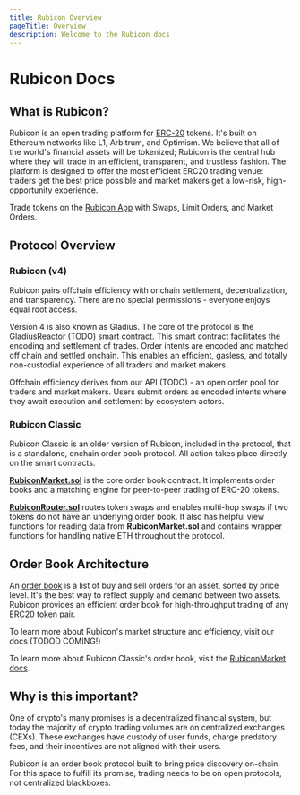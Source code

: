 ```yaml
---
title: Rubicon Overview
pageTitle: Overview
description: Welcome to the Rubicon docs
---
```


# Rubicon Docs


<QuickLinks>
	<QuickLink 
		title="FAQ" 
		icon="installation" 
		href="/faq" 
		description="New to Rubicon? Visit our Frequently Asked Questions"></QuickLink>
	<QuickLink
		title="Guides"
		icon="openBook"
		href="/guides/trade/trade"
		description="Learn to Swap, Trade, and Earn on Rubicon!"
	></QuickLink>
	<QuickLink
		title="RubiconMarket"
		icon="plugins"
		href="/protocol/rubicon-market/contract-overview"
		description="Overview of the order book contract"
	></QuickLink>
	<QuickLink
		title="APIs"
		icon="layers"
		href="/api-guides/subgraphs/subgraphs"
		description="SDKs and Subgraphs"
	></QuickLink>
</QuickLinks>

## What is Rubicon?

Rubicon is an open trading platform for [ERC-20](https://ethereum.org/en/developers/docs/standards/tokens/erc-20/) tokens. It's built on Ethereum networks like L1, Arbitrum, and Optimism. We believe that all of the world's financial assets will be tokenized; Rubicon is the central hub where they will trade in an efficient, transparent, and trustless fashion. The platform is designed to offer the most efficient ERC20 trading venue: traders get the best price possible and market makers get a low-risk, high-opportunity experience.

Trade tokens on the [Rubicon App](https://app.rubicon.finance/) with Swaps, Limit Orders, and Market Orders.

## Protocol Overview

### Rubicon (v4)

Rubicon pairs offchain efficiency with onchain settlement, decentralization, and transparency. There are no special permissions - everyone enjoys equal root access.

Version 4 is also known as Gladius. The core of the protocol is the GladiusReactor (TODO) smart contract. This smart contract facilitates the encoding and settlement of trades. Order intents are encoded and matched off chain and settled onchain. This enables an efficient, gasless, and totally non-custodial experience of all traders and market makers.

Offchain efficiency derives from our API (TODO) - an open order pool for traders and market makers. Users submit orders as encoded intents where they await execution and settlement by ecosystem actors.

### Rubicon Classic

Rubicon Classic is an older version of Rubicon, included in the protocol, that is a standalone, onchain order book protocol. All action takes place directly on the smart contracts.

[**RubiconMarket.sol**](/protocol/rubicon-market/contract-overview) is the core order book contract. It implements order books and a matching engine for peer-to-peer trading of ERC-20 tokens.

[**RubiconRouter.sol**](/protocol/rubicon-router/rubicon-router) routes token swaps and enables multi-hop swaps if two tokens do not have an underlying order book. It also has helpful view functions for reading data from **RubiconMarket.sol** and contains wrapper functions for handling native ETH throughout the protocol.

## Order Book Architecture

An [order book](https://en.wikipedia.org/wiki/Order_book) is a list of buy and sell orders for an asset, sorted by price level. It's the best way to reflect supply and demand between two assets. Rubicon provides an efficient order book for high-throughput trading of any ERC20 token pair.

To learn more about Rubicon's market structure and efficiency, visit our docs (TODOD COMING!)

To learn more about Rubicon Classic's order book, visit the [RubiconMarket docs](/protocol/rubicon-market/contract-overview).

## Why is this important?

One of crypto's many promises is a decentralized financial system, but today the majority of crypto trading volumes are on centralized exchanges (CEXs). These exchanges have custody of user funds, charge predatory fees, and their incentives are not aligned with their users.

Rubicon is an order book protocol built to bring price discovery on-chain. For this space to fulfill its promise, trading needs to be on open protocols, not centralized blackboxes.
